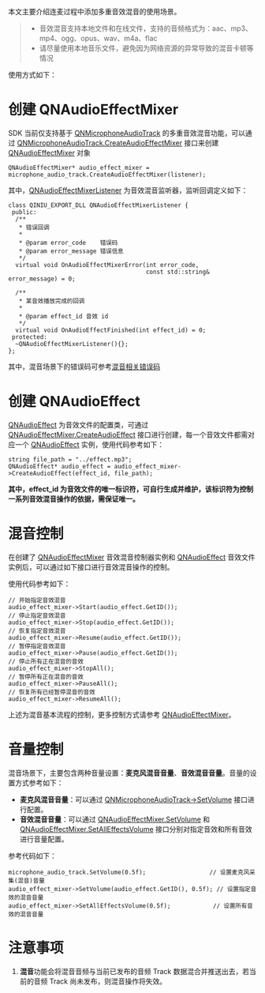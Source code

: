 <link rel="stylesheet" type="text/css" href="https://docs.qnsdk.com/styles/doc-v4-api.css" />
<div class="rtc-doc rtc-doc-ast" id="rtc-doc">
    <div><p>本文主要介绍连麦过程中添加多重音效混音的使用场景。</p>
<blockquote>
<ul>
<li>音效混音支持本地文件和在线文件，支持的音频格式为：aac、mp3、mp4、ogg、opus、wav、m4a、flac</li>
<li>请尽量使用本地音乐文件，避免因为网络资源的异常导致的混音卡顿等情况</li>
</ul>
</blockquote>
<p>使用方式如下：</p>

# 创建 QNAudioEffectMixer
<p>SDK 当前仅支持基于 <a href="/rtc/api/11210/QNMicrophoneAudioTrack-Linux">QNMicrophoneAudioTrack</a> 的多重音效混音功能，可以通过 <a href="/rtc/api/11210/QNMicrophoneAudioTrack-Linux#CreateAudioEffectMixer">QNMicrophoneAudioTrack.CreateAudioEffectMixer</a> 接口来创建 <a href="/rtc/api/11987/QNAudioEffectMixer-Linux">QNAudioEffectMixer</a> 对象</p>
<pre><code class="language-cpp">QNAudioEffectMixer* audio_effect_mixer = microphone_audio_track.<span class="hljs-built_in">CreateAudioEffectMixer</span>(listener);
<span></span></code></pre>
<p>其中，<a href="/rtc/api/11988/QNAudioEffectMixerListener-Linux">QNAudioEffectMixerListener</a> 为音效混音监听器，监听回调定义如下：</p>
<pre><code class="language-cpp"><span class="hljs-keyword">class</span> <span class="hljs-title class_">QINIU_EXPORT_DLL</span> QNAudioEffectMixerListener {
<span></span> <span class="hljs-keyword">public</span>:
<span></span>  <span class="hljs-comment">/**
<span></span>   * 错误回调
<span></span>   *
<span></span>   * @param error_code    错误码
<span></span>   * @param error_message 错误信息
<span></span>   */</span>
<span></span>  <span class="hljs-function"><span class="hljs-keyword">virtual</span> <span class="hljs-type">void</span> <span class="hljs-title">OnAudioEffectMixerError</span><span class="hljs-params">(<span class="hljs-type">int</span> error_code,
<span></span>                                       <span class="hljs-keyword">const</span> std::string& error_message)</span> </span>= <span class="hljs-number">0</span>;
<span></span>    
<span></span>  <span class="hljs-comment">/**
<span></span>   * 某音效播放完成的回调
<span></span>   *
<span></span>   * @param effect_id 音效 id
<span></span>   */</span>
<span></span>  <span class="hljs-function"><span class="hljs-keyword">virtual</span> <span class="hljs-type">void</span> <span class="hljs-title">OnAudioEffectFinished</span><span class="hljs-params">(<span class="hljs-type">int</span> effect_id)</span> </span>= <span class="hljs-number">0</span>;
<span></span> <span class="hljs-keyword">protected</span>:
<span></span>  ~<span class="hljs-built_in">QNAudioEffectMixerListener</span>(){};
<span></span>};
<span></span></code></pre>
<p>其中，混音场景下的错误码可参考<a href="/rtc/development_guidelines/11369/error-code-linux">混音相关错误码</a></p>

# 创建 QNAudioEffect
<p><a href="/rtc/api/11986/QNAudioEffect-Linux">QNAudioEffect</a> 为音效文件的配置类，可通过 <a href="/rtc/api/11987/QNAudioEffectMixer-Linux#CreateAudioEffect">QNAudioEffectMixer.CreateAudioEffect</a> 接口进行创建，每一个音效文件都需对应一个 <a href="/rtc/api/11986/QNAudioEffect-Linux">QNAudioEffect</a> 实例，使用代码参考如下：</p>
<pre><code class="language-cpp">string file_path = <span class="hljs-string">&quot;../effect.mp3&quot;</span>;
<span></span>QNAudioEffect* audio_effect = audio_effect_mixer-&gt;<span class="hljs-built_in">CreateAudioEffect</span>(effect_id, file_path);
<span></span></code></pre>
<p><strong>其中，effect_id 为音效文件的唯一标识符，可自行生成并维护，该标识符为控制一系列音效混音操作的依据，需保证唯一。</strong></p>

# 混音控制
<p>在创建了 <a href="/rtc/api/11987/QNAudioEffectMixer-Linux">QNAudioEffectMixer</a> 音效混音控制器实例和 <a href="/rtc/api/11986/QNAudioEffect-Linux">QNAudioEffect</a> 音效文件实例后，可以通过如下接口进行音效混音操作的控制。</p>
<p>使用代码参考如下：</p>
<pre><code class="language-cpp"><span class="hljs-comment">// 开始指定音效混音</span>
<span></span>audio_effect_mixer-&gt;<span class="hljs-built_in">Start</span>(audio_effect.<span class="hljs-built_in">GetID</span>());
<span></span><span class="hljs-comment">// 停止指定音效混音</span>
<span></span>audio_effect_mixer-&gt;<span class="hljs-built_in">Stop</span>(audio_effect.<span class="hljs-built_in">GetID</span>());
<span></span><span class="hljs-comment">// 恢复指定音效混音</span>
<span></span>audio_effect_mixer-&gt;<span class="hljs-built_in">Resume</span>(audio_effect.<span class="hljs-built_in">GetID</span>());
<span></span><span class="hljs-comment">// 暂停指定音效混音</span>
<span></span>audio_effect_mixer-&gt;<span class="hljs-built_in">Pause</span>(audio_effect.<span class="hljs-built_in">GetID</span>());
<span></span><span class="hljs-comment">// 停止所有正在混音的音效</span>
<span></span>audio_effect_mixer-&gt;<span class="hljs-built_in">StopAll</span>();
<span></span><span class="hljs-comment">// 暂停所有正在混音的音效</span>
<span></span>audio_effect_mixer-&gt;<span class="hljs-built_in">PauseAll</span>();
<span></span><span class="hljs-comment">// 恢复所有已经暂停混音的音效</span>
<span></span>audio_effect_mixer-&gt;<span class="hljs-built_in">ResumeAll</span>();
<span></span></code></pre>
<p>上述为混音基本流程的控制，更多控制方式请参考 <a href="/rtc/api/11987/QNAudioEffectMixer-Linux">QNAudioEffectMixer</a>。</p>

# 音量控制
<p>混音场景下，主要包含两种音量设置：<strong>麦克风混音音量</strong>、<strong>音效混音音量</strong>。音量的设置方式参考如下：</p>
<ul>
<li><strong>麦克风混音音量</strong>：可以通过 <a href="/rtc/api/11210/QNMicrophoneAudioTrack-Linux#SetVolume">QNMicrophoneAudioTrack->SetVolume</a> 接口进行配置。</li>
<li><strong>音效混音音量</strong>：可以通过 <a href="/rtc/api/11987/QNAudioEffectMixer-Linux#SetVolume">QNAudioEffectMixer.SetVolume</a> 和 <a href="/rtc/api/11987/QNAudioEffectMixer-Linux#SetAllEffectsVolume">QNAudioEffectMixer.SetAllEffectsVolume</a> 接口分别对指定音效和所有音效进行音量配置。</li>
</ul>
<p>参考代码如下：</p>
<pre><code class="language-cpp">microphone_audio_track.<span class="hljs-built_in">SetVolume</span>(<span class="hljs-number">0.5f</span>);                  <span class="hljs-comment">// 设置麦克风采集(混音)音量</span>
<span></span>audio_effect_mixer-&gt;<span class="hljs-built_in">SetVolume</span>(audio_effect.<span class="hljs-built_in">GetID</span>(), <span class="hljs-number">0.5f</span>); <span class="hljs-comment">// 设置指定音效的混音音量</span>
<span></span>audio_effect_mixer-&gt;<span class="hljs-built_in">SetAllEffectsVolume</span>(<span class="hljs-number">0.5f</span>);            <span class="hljs-comment">// 设置所有音效的混音音量</span>
<span></span></code></pre>

# 注意事项
<ol>
<li><strong>混音</strong>功能会将混音音频与当前已发布的音频 Track 数据混合并推送出去，若当前的音频 Track 尚未发布，则混音操作将失效。</li>
</ol></div></div>